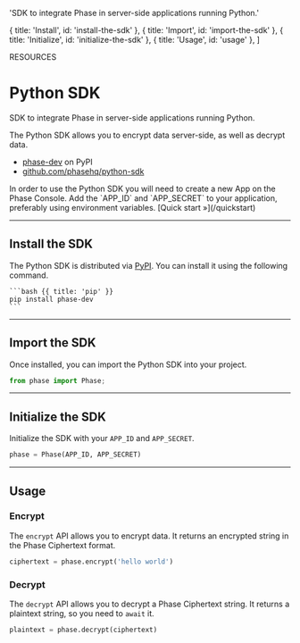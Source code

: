 
  'SDK to integrate Phase in server-side applications running Python.'

  { title: 'Install', id: 'install-the-sdk' },
  { title: 'Import', id: 'import-the-sdk' },
  { title: 'Initialize', id: 'initialize-the-sdk' },
  { title: 'Usage', id: 'usage' },
]

<Tag variant="small">RESOURCES</Tag>

# Python SDK

SDK to integrate Phase in server-side applications running Python.

The Python SDK allows you to encrypt data server-side, as well as decrypt data.

- [phase-dev](https://pypi.org/project/phase-dev/) on PyPI
- [github.com/phasehq/python-sdk](https://github.com/phasehq/python-sdk)

<Note>
  In order to use the Python SDK you will need to create a new App on the Phase
  Console. Add the `APP_ID` and `APP_SECRET` to your application, preferably
  using environment variables. [Quick start &raquo;](/quickstart)
</Note>

---

## Install the SDK

The Python SDK is distributed via [PyPI](https://pypi.org/project/phase-dev/). You can install it using the following command.

<CodeGroup title="Install">

    ```bash {{ title: 'pip' }}
    pip install phase-dev
    ```

</CodeGroup>

---

## Import the SDK

Once installed, you can import the Python SDK into your project.

```python
from phase import Phase;
```

---

## Initialize the SDK

Initialize the SDK with your `APP_ID` and `APP_SECRET`.

```python
phase = Phase(APP_ID, APP_SECRET)
```

---

## Usage

### Encrypt

The `encrypt` API allows you to encrypt data. It returns an encrypted string in the Phase Ciphertext format.

```python
ciphertext = phase.encrypt('hello world')
```

### Decrypt

The `decrypt` API allows you to decrypt a Phase Ciphertext string. It returns a plaintext string, so you need to `await` it.

```python
plaintext = phase.decrypt(ciphertext)
```
